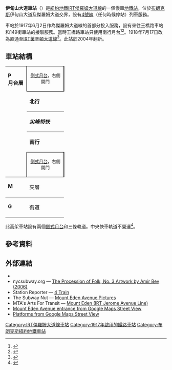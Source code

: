 {{Infobox NYCS
| name = 伊甸山大道<br />{{lang|en|Mount Eden Avenue}}
| bg_color = #007527
| image = Mt Eden Avenue downtown train arriving.jpg
| image_caption = 南行{{rint|newyork|4}}號線抵站
| address = 紐約州紐約市布朗克斯伊甸山大道及傑羅姆大道
| borough = [[布朗克斯|布朗克斯]]
| locale = {{link-en|海布里奇 (布朗克斯)|Highbridge, Bronx|海布里奇}}
| coordinates = {{coord|40.844268|N|73.914814|W|display=inline,title|source:nlwiki}}
| division = IRT
| line = [[IRT傑羅姆大道線|IRT傑羅姆大道線]]
| service = Jerome local
| connection = <!--none-->
| platforms = 2個[[側式月台|側式月台]]
| tracks = 3條
| structure = 高架
| open_date = {{start date and age|1917|6|2}}
| passengers = 1,824,478<ref>{{NYCS const|riderref}}</ref>
| pass_year = 2016
| pass_percent = -1.1
| rank = 267
| code = 386
| next_north = {{NYCS next | station=176街 | line=IRT傑羅姆大道線 | service=Jerome local}}
| next_south = {{NYCS next | station=170街 | line=IRT傑羅姆大道線 | service=Jerome local}}
| legend = {{NYCS infobox legend|alltimes}}
}}
'''伊甸山大道車站'''（{{lang-en|Mount Eden Avenue station}}）是[[紐約地鐵|紐約地鐵]][[IRT傑羅姆大道線|IRT傑羅姆大道線]]的一個慢車[[地鐵站|地鐵站]]，位於[[布朗克斯|布朗克斯]]伊甸山大道及傑羅姆大道交界，設有[[紐約地鐵4號線|4號線]]（任何時候停站）列車服務。

車站於1917年6月2日作為傑羅姆大道線的首部分投入服務，設有來往王橋路車站和149街車站的接駁服務。當時王橋路車站只使用南行月台<ref name="www.nycsubway.org 19052">{{cite web|url=http://www.nycsubway.org/wiki/Service_Begun_on_the_Jerome_Avenue_Line_(1917)|title=www.nycsubway.org: Service Begun on the Jerome Avenue Line (1917)|date=1905-06-01|website=www.nycsubway.org|accessdate=2016-09-06|archive-date=2020-11-27|archive-url=https://web.archive.org/web/20201127164406/https://www.nycsubway.org/wiki/Service_Begun_on_the_Jerome_Avenue_Line_(1917)|dead-url=no}}</ref><ref name="HathiTrust 20132">{{cite web|url=http://hdl.handle.net/2027/mdp.39015016416920?urlappend=%3Bseq=23|title=Annual report.  1916-1917.|date=2013-12-12|website=HathiTrust|publisher=Interborough Rapid Transit Company|accessdate=2016-09-05}}</ref>。1918年7月17日改為直通至[[IRT萊辛頓大道線|IRT萊辛頓大道線]]<ref name=":3">{{Cite book|url=https://books.google.com/books?id=Ob0JAAAAIAAJ&pg=PA372#v=onepage&q&f=false|title=Brooklyn Daily Eagle Almanac|last=|first=|date=1922|publisher=Brooklyn Daily Eagle|year=|isbn=|location=|pages=372|language=en|quote=|via=}}</ref>。此站於2004年翻新。

== 車站結構 ==
{{Stack|float=right|
{{Routemap
|title=軌道配置圖
|title-bg=#{{NYCS color|4}}
|title-color=white
|style=margin-left:10px;margin-top:10px;float:right;
|legend =track
|map=
uSTR!~MFADEg\uSTR!~MFADEg\uSTR!~MFADEg ~~ ~~ ~~往[[176街車站_(IRT傑羅姆大道線)|176街]]
uSTRf\uSTR\uSTRg
uSTR+BSr\uSTR\uSTR+BSl
uSTR+BSr\uSTR\uSTR+BSl
uSTR+BSr\uSTR\uSTR+BSl
uSTR+BSr\uSTR\uSTR+BSl
uSTRf\uSTR\uSTRg
uSTR!~MFADEf\uSTR!~MFADEf\uSTR!~MFADEf ~~ ~~ ~~往[[170街車站_(IRT傑羅姆大道線)|170街]]
}}
}}
{|cellspacing=0 cellpadding=3
|style="border-top:solid 1px gray;border-bottom:solid 1px gray;vertical-align:top;" width=50 rowspan=5|'''P<br>月台層'''
|style="border-top:solid 1px gray;border-right:solid 2px black;border-left:solid 2px black;border-bottom:solid 2px black;text-align:center;" colspan=2|<small>[[側式月台|側式月台]]，右側開門</small>
|-
|style="border-bottom:solid 1px gray;" width=100|<span style="color:#{{NYCS color|green}}">'''北行'''</span>
|style="border-bottom:solid 1px gray;" width=400|{{arrow|L}} [[File:NYCS-bull-trans-4.svg|纽约地铁4号线]] 往[[伍德羅恩車站_(IRT傑羅姆大道線)|伍德羅恩]]<small>（[[176街車站_(IRT傑羅姆大道線)|176街]]）</small>
|-
|style="border-bottom:solid 1px gray;" width=100|<span style="color:#{{NYCS color|black}}">'''''尖峰特快'''''</span>
|style="border-bottom:solid 1px gray;" width=400|{{arrow|L}} [[File:NYCS-bull-trans-4.svg|纽约地铁4号线]] 不停靠（部分繁忙時段列車）
|-
|<span style="color:#{{NYCS color|green}}">'''南行'''</span>
|{{arrow|R}} [[File:NYCS-bull-trans-4.svg|纽约地铁4号线]] 往[[皇冠高地-猶提卡大道車站_(IRT東公園道線)|猶提卡大道]]（深夜往[[新地段大道車站_(IRT新地段線)|新地段大道]]）<small>（[[170街車站_(IRT傑羅姆大道線)|170街]]）</small>
|-
|style="border-bottom:solid 1px gray;border-top:solid 2px black;border-right:solid 2px black;border-left:solid 2px black;text-align:center;" colspan=2|<small>[[側式月台|側式月台]]，右側開門</small>
|-
| style="vertical-align:top;" |'''M'''
| style="vertical-align:top;" |夾層
| style="vertical-align:top;" |往出入口、車站詢問處、MetroCard自動售票機<br>{{NYCS Platform Layout access}}
|-
|style="border-top:solid 1px gray;border-bottom:solid 1px gray;vertical-align:top;" width=50|'''G'''
|style="border-top:solid 1px gray;border-bottom:solid 1px gray;vertical-align:top;" width=100|街道
|style="border-top:solid 1px gray;border-bottom:solid 1px gray;vertical-align:top;" width=400|出入口
|}
此高架車站設有兩個[[側式月台|側式月台]]和三條軌道。中央快車軌道不營運<ref name=":0">{{NYCS const|trackref|trackbook}}</ref>。

== 參考資料 ==
{{Reflist}}
== 外部連結 ==
{{Commonscat|Mount Eden Avenue (IRT Jerome Avenue Line)}}
* {{NYCS ref|http://www.nycsubway.org/perl/stations?198:2061|IRT Woodlawn Line|Mt. Eden Avenue}}
* nycsubway.org — [http://www.nycsubway.org/perl/artwork_show?164 The Procession of Folk, No. 3 Artwork by Amir Bey (2006)] {{Wayback|url=http://www.nycsubway.org/perl/artwork_show?164 |date=20201022063302 }}
* Station Reporter — [https://web.archive.org/web/20131219141200/http://www.stationreporter.net/4train.htm 4 Train]
* The Subway Nut — [http://www.subwaynut.com/irt/mtedenn4/index.html Mount Eden Avenue Pictures] {{Wayback|url=http://www.subwaynut.com/irt/mtedenn4/index.html |date=20200706135755 }}
* MTA's Arts For Transit — [https://web.archive.org/web/20110606071244/http://mta.info/mta/aft/permanentart/permart.html?agency=nyct&line=4&station=9&xdev=843 Mount Eden (IRT Jerome Avenue Line)]
* [https://maps.google.com/?ie=UTF8&ll=40.845056,-73.913237&spn=0.003839,0.013433&z=17&layer=c&cbll=40.844361,-73.914719&panoid=8dRvLjyJhQQA4dR0lzVtrA&cbp=12,66.42,,0,-4.2 Mount Eden Avenue entrance from Google Maps Street View] {{Wayback|url=https://maps.google.com/?ie=UTF8&ll=40.845056,-73.913237&spn=0.003839,0.013433&z=17&layer=c&cbll=40.844361,-73.914719&panoid=8dRvLjyJhQQA4dR0lzVtrA&cbp=12,66.42,,0,-4.2 |date=20121112053248 }}
*[https://www.google.com/maps/contrib/103237729589375373179/photos/@40.8446693,-73.9145813,3a,75y,167h,90t/data=!3m7!1e1!3m5!1s-le9OtslTh6s%2FWVR67gD6M7I%2FAAAAAAAAuhI%2FjenS8Afpdowh-9CM3O3fm1Q3rFDfvNjFwCLIBGAYYCw!2e4!6s%2F%2Flh3.googleusercontent.com%2F-le9OtslTh6s%2FWVR67gD6M7I%2FAAAAAAAAuhI%2FjenS8Afpdowh-9CM3O3fm1Q3rFDfvNjFwCLIBGAYYCw%2Fw203-h100-p-k-no%2F!7i8704!8i4352!4m3!8m2!3m1!1e1 Platforms from Google Maps Street View]
{{紐約地鐵4號線}}
{{DEFAULTSORT:Mount Eden Avenue}}
[[Category:IRT傑羅姆大道線車站|Category:IRT傑羅姆大道線車站]]
[[Category:1917年啟用的鐵路車站|Category:1917年啟用的鐵路車站]]
[[Category:布朗克斯紐約地鐵車站|Category:布朗克斯紐約地鐵車站]]